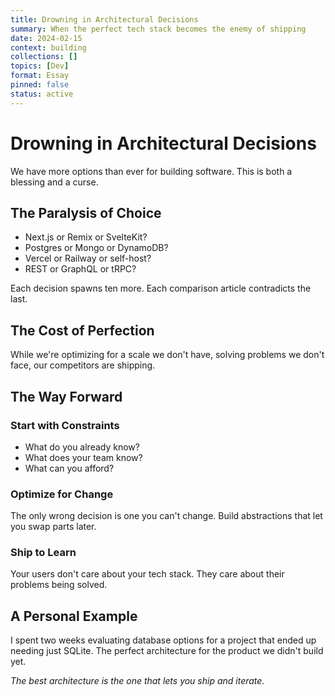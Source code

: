 ```yaml
---
title: Drowning in Architectural Decisions
summary: When the perfect tech stack becomes the enemy of shipping
date: 2024-02-15
context: building
collections: []
topics: [Dev]
format: Essay
pinned: false
status: active
---
```


# Drowning in Architectural Decisions

We have more options than ever for building software. This is both a blessing and a curse.

## The Paralysis of Choice

- Next.js or Remix or SvelteKit?
- Postgres or Mongo or DynamoDB?
- Vercel or Railway or self-host?
- REST or GraphQL or tRPC?

Each decision spawns ten more. Each comparison article contradicts the last.

## The Cost of Perfection

While we're optimizing for a scale we don't have, solving problems we don't face, our competitors are shipping.

## The Way Forward

### Start with Constraints
- What do you already know?
- What does your team know?
- What can you afford?

### Optimize for Change
The only wrong decision is one you can't change. Build abstractions that let you swap parts later.

### Ship to Learn
Your users don't care about your tech stack. They care about their problems being solved.

## A Personal Example

I spent two weeks evaluating database options for a project that ended up needing just SQLite. The perfect architecture for the product we didn't build yet.

*The best architecture is the one that lets you ship and iterate.*
